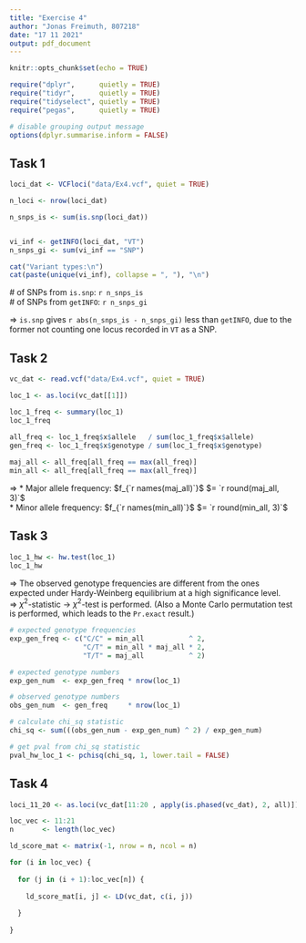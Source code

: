 ```yaml
---
title: "Exercise 4"
author: "Jonas Freimuth, 807218"
date: "17 11 2021"
output: pdf_document
---
```


```r
knitr::opts_chunk$set(echo = TRUE)

require("dplyr",      quietly = TRUE)
require("tidyr",      quietly = TRUE)
require("tidyselect", quietly = TRUE)
require("pegas",      quietly = TRUE)

# disable grouping output message
options(dplyr.summarise.inform = FALSE)

```

## Task 1

```r
loci_dat <- VCFloci("data/Ex4.vcf", quiet = TRUE)

n_loci <- nrow(loci_dat)
```

```r
n_snps_is <- sum(is.snp(loci_dat))


vi_inf <- getINFO(loci_dat, "VT")
n_snps_gi <- sum(vi_inf == "SNP")

cat("Variant types:\n")
cat(paste(unique(vi_inf), collapse = ", "), "\n")
```

\# of SNPs from `is.snp`: `r n_snps_is`  
\# of SNPs from `getINFO`: `r n_snps_gi`  

$\Rightarrow$ `is.snp` gives `r abs(n_snps_is - n_snps_gi)` less than `getINFO`, 
due to the former not counting one locus recorded in `VT` as a SNP.

## Task 2

```r
vc_dat <- read.vcf("data/Ex4.vcf", quiet = TRUE)

loc_1 <- as.loci(vc_dat[[1]])

loc_1_freq <- summary(loc_1)
loc_1_freq

all_freq <- loc_1_freq$x$allele   / sum(loc_1_freq$x$allele)
gen_freq <- loc_1_freq$x$genotype / sum(loc_1_freq$x$genotype)
 
maj_all <- all_freq[all_freq == max(all_freq)]
min_all <- all_freq[all_freq == max(all_freq)]
```

$\Rightarrow$ * Major allele frequency: $f_{`r names(maj_all)`}$
$= `r round(maj_all, 3)`$  
* Minor allele frequency: $f_{`r names(min_all)`}$
$= `r round(min_all, 3)`$  

## Task 3

```r
loc_1_hw <- hw.test(loc_1)
loc_1_hw
```
$\Rightarrow$ The observed genotype frequencies are different from the ones 
expected under Hardy-Weinberg equilibrium at a high significance level.  
$\Rightarrow$ $\chi^2$-statistic $\rightarrow$ $\chi^2$-test is performed. (Also
 a Monte Carlo permutation test is performed, which leads to the `Pr.exact` 
 result.)
 
```r
# expected genotype frequencies
exp_gen_freq <- c("C/C" = min_all           ^ 2,
                  "C/T" = min_all * maj_all * 2,
                  "T/T" = maj_all           ^ 2)

# expected genotype numbers
exp_gen_num  <- exp_gen_freq * nrow(loc_1)

# observed genotype numbers
obs_gen_num  <- gen_freq     * nrow(loc_1)

# calculate chi_sq statistic
chi_sq <- sum(((obs_gen_num - exp_gen_num) ^ 2) / exp_gen_num)

# get pval from chi_sq statistic
pval_hw_loc_1 <- pchisq(chi_sq, 1, lower.tail = FALSE)
```
 
 
## Task 4

```r
loci_11_20 <- as.loci(vc_dat[11:20 , apply(is.phased(vc_dat), 2, all)])

loc_vec <- 11:21
n       <- length(loc_vec)

ld_score_mat <- matrix(-1, nrow = n, ncol = n)

for (i in loc_vec) {
  
  for (j in (i + 1):loc_vec[n]) {
    
    ld_score_mat[i, j] <- LD(vc_dat, c(i, j))
    
  }
  
}
```

